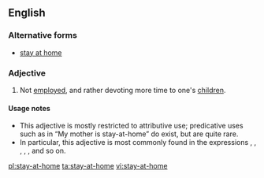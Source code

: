 ==English==

===Alternative forms===
* [[stay at home]]

===Adjective===
{{en-adj|head=[[stay]]-[[at]]-[[home]]|-}}

# {{context|of a parent|lang=en}} Not [[employed]], and rather devoting more time to one's [[children]].

====Usage notes====
* This adjective is mostly restricted to attributive use; predicative uses such as in “My mother is stay-at-home” do exist, but are quite rare.
* In particular, this adjective is most commonly found in the expressions {{term||stay-at-home mother}}, {{term||father}}, {{term||mom}}, {{term||dad}}, {{term||motherhood}}, and so on.

[[pl:stay-at-home]]
[[ta:stay-at-home]]
[[vi:stay-at-home]]